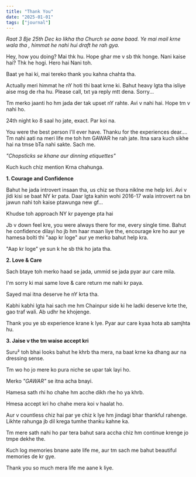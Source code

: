 ```yaml
---
title: "Thank You"
date: "2025-01-01"
tags: ["journal"]
---
```


_Raat 3 Bje 25th Dec ko likha tha Church se aane baad. Ye mai mail krne wala tha , himmat he nahi hui draft he rah gya._

Hey, how you doing? Mai thk hu. Hope ghar me v sb thk honge. Nani kaise hai? Thk he hogi. Hero hai Nani toh.

Baat ye hai ki, mai tereko thank you kahna chahta tha.

Actually meri himmat he nY hoti thi baat krne ki. Bahut heavy lgta tha isliye aise msg de rha hu. Please call, txt ya reply mtt dena. Sorry...

Tm merko jaanti ho hm jada der tak upset nY rahte. Avi v nahi hai. Hope tm v nahi ho.

24th night ko 8 saal ho jate, exact. Par koi na.

You were the best person I'll ever have. Thanku for the experiences dear.... Tm nahi aati na meri life me toh hm GAWAR he rah jate. Itna sara kuch sikhe hai na tmse bTa nahi sakte. Sach me.

_"Chopsticks se khane aur dinning etiquettes"_

Kuch kuch chiz mention Krna chahunga.

**1. Courage and Confidence**

Bahut he jada introvert insaan tha, us chiz se thora niklne me help kri. Avi v jldi kisi se baat NY kr pata.
Daar lgta kahin wohi 2016-17 wala introvert na bn jawun nahi toh kaise ptawunga new gf...

Khudse toh approach NY kr payenge pta hai

Jb v down feel kre, you were always there for me, every single time. Bahut he confidence dilayi ho jb hm haar maan liye the, encourage kre ho aur ye hamesa bolti thi "aap kr loge" aur ye merko bahut help kra.

"Aap kr loge" ye sun k he sb thk ho jata tha.

**2. Love & Care**

Sach btaye toh merko haad se jada, ummid se jada pyar aur care mila.

I'm sorry ki mai same love & care return me nahi kr paya.

Sayed mai itna deserve he nY krta tha.

Kabhi kabhi lgta hai sach me hm Chainpur side ki he ladki deserve krte the, gao traf wali. Ab udhr he khojenge.

Thank you ye sb experience krane k lye. Pyar aur care kyaa hota ab samjhta hu.

**3. Jaise v the tm waise accept kri**

Suru² toh bhai looks bahut he khrb tha mera, na baat krne ka dhang aur na dressing sense.

Tm wo ho jo mere ko pura niche se upar tak layi ho.

Merko _"GAWAR"_ se itna acha bnayi.

Hamesa sath rhi ho chahe hm acche dikh rhe ho ya khrb.

Hmesa accept kri ho chahe mera koi v haalat ho.

Aur v countless chiz hai par ye chiz k lye hm jindagi bhar thankful rahenge. Likhte rahunga jb dil krega tumhe thanku kahne ka.

Tm mere sath nahi ho par tera bahut sara accha chiz hm continue krenge jo tmpe dekhe the.

Kuch log memories bnane aate life me, aur tm sach me bahut beautiful memories de kr gye.

Thank you so much mera life me aane k liye.

